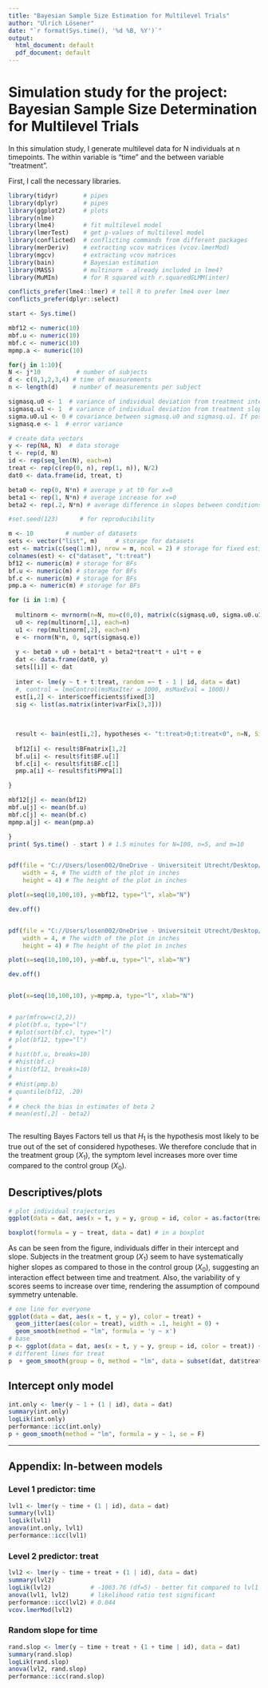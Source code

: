 ```yaml
---
title: "Bayesian Sample Size Estimation for Multilevel Trials"
author: "Ulrich Lösener"
date: "`r format(Sys.time(), '%d %B, %Y')`"
output:
  html_document: default
  pdf_document: default
---
```


# Simulation study for the project: Bayesian Sample Size Determination for Multilevel Trials

In this simulation study, I generate multilevel data for N individuals at n timepoints. The within variable is "time" and the between variable "treatment".

First, I call the necessary libraries.

```r
library(tidyr)       # pipes
library(dplyr)       # pipes
library(ggplot2)     # plots
library(nlme)
library(lme4)        # fit multilevel model
library(lmerTest)    # get p-values of multilevel model
library(conflicted)  # conflicting commands from different packages
library(merDeriv)    # extracting vcov matrices (vcov.lmerMod)
library(mgcv)        # extracting vcov matrices
library(bain)        # Bayesian estimation
library(MASS)        # multinorm - already included in lme4?
library(MuMIn)       # for R squared with r.squaredGLMM(inter)

conflicts_prefer(lme4::lmer) # tell R to prefer lme4 over lmer
conflicts_prefer(dplyr::select)
```

```r
start <- Sys.time()

mbf12 <- numeric(10)
mbf.u <- numeric(10)
mbf.c <- numeric(10)
mpmp.a <- numeric(10)

for(j in 1:10){
N <- j*10          # number of subjects
d <- c(0,1,2,3,4) # time of measurements
n <- length(d)    # number of measurements per subject

sigmasq.u0 <- 1  # variance of individual deviation from treatment intercept 
sigmasq.u1 <- 1  # variance of individual deviation from treatment slope
sigma.u0.u1 <- 0 # covariance between sigmasq.u0 and sigmasq.u1. If positive, then individuals with higher(lower) initial values tend to have a higher (lower) rate of change over time.
sigmasq.e <- 1  # error variance

# create data vectors
y <- rep(NA, N)  # data storage
t <- rep(d, N)
id <- rep(seq_len(N), each=n)
treat <- rep(c(rep(0, n), rep(1, n)), N/2)
dat0 <- data.frame(id, treat, t)

beta0 <- rep(0, N*n) # average y at t0 for x=0
beta1 <- rep(1, N*n) # average increase for x=0
beta2 <- rep(.2, N*n) # average difference in slopes between conditions

#set.seed(123)      # for reproducibility

m <- 10         # number of datasets
sets <- vector("list", m)     # storage for datasets
est <- matrix(c(seq(1:m)), nrow = m, ncol = 2) # storage for fixed estimates
colnames(est) <- c("dataset", "t:treat")
bf12 <- numeric(m) # storage for BFs
bf.u <- numeric(m) # storage for BFs
bf.c <- numeric(m) # storage for BFs
pmp.a <- numeric(m) # storage for BFs

for (i in 1:m) {
  
  multinorm <- mvrnorm(n=N, mu=c(0,0), matrix(c(sigmasq.u0, sigma.u0.u1, sigma.u0.u1, sigmasq.u1), nrow=2, ncol=2)) # draw individual deviation from treatment intercept and slope from a multivariate normal distribution with mean 0.
  u0 <- rep(multinorm[,1], each=n)
  u1 <- rep(multinorm[,2], each=n)
  e <- rnorm(N*n, 0, sqrt(sigmasq.e))
  
  y <- beta0 + u0 + beta1*t + beta2*treat*t + u1*t + e
  dat <- data.frame(dat0, y)
  sets[[i]] <- dat
  
  inter <- lme(y ~ t + t:treat, random =~ t - 1 | id, data = dat)
  #, control = lmeControl(msMaxIter = 1000, msMaxEval = 1000))
  est[i,2] <- inter$coefficients$fixed[3]
  sig <- list(as.matrix(inter$varFix[3,3]))
  
  
  
  result <- bain(est[i,2], hypotheses <- "t:treat>0;t:treat<0", n=N, Sigma = sig, group_parameters = 1, joint_parameters = 0)
  
  bf12[i] <- result$BFmatrix[1,2]
  bf.u[i] <- result$fit$BF.u[1]
  bf.c[i] <- result$fit$BF.c[1]
  pmp.a[i] <- result$fit$PMPa[1]

}

mbf12[j] <- mean(bf12)
mbf.u[j] <- mean(bf.u)
mbf.c[j] <- mean(bf.c)
mpmp.a[j] <- mean(pmp.a)

}
print( Sys.time() - start ) # 1.5 minutes for N=100, n=5, and m=10


pdf(file = "C://Users/losen002/OneDrive - Universiteit Utrecht/Desktop/PhD/BayesianSSD/mBF12_N.pdf",   
    width = 4, # The width of the plot in inches
    height = 4) # The height of the plot in inches

plot(x=seq(10,100,10), y=mbf12, type="l", xlab="N")

dev.off()


pdf(file = "C://Users/losen002/OneDrive - Universiteit Utrecht/Desktop/PhD/BayesianSSD/mBFu_N.pdf",   
    width = 4, # The width of the plot in inches
    height = 4) # The height of the plot in inches

plot(x=seq(10,100,10), y=mbf.u, type="l", xlab="N")

dev.off()


plot(x=seq(10,100,10), y=mpmp.a, type="l", xlab="N")


# par(mfrow=c(2,2))
# plot(bf.u, type="l")
# #plot(sort(bf.c), type="l")
# plot(bf12, type="l")
# 
# hist(bf.u, breaks=10)
# #hist(bf.c)
# hist(bf12, breaks=10)
# 
# #hist(pmp.b)
# quantile(bf12, .20)
# 
# # check the bias in estimates of beta 2
# mean(est[,2] - beta2) 



```


The resulting Bayes Factors tell us that $H_1$ is the hypothesis most likely to be true out of the set of considered hypotheses. We therefore conclude that in the treatment group ($X_1$), the symptom level increases more over time compared to the control group ($X_0$).

## Descriptives/plots

```r
# plot individual trajectories
ggplot(data = dat, aes(x = t, y = y, group = id, color = as.factor(treat))) + geom_line()

boxplot(formula = y ~ treat, data = dat) # in a boxplot
```

As can be seen from the figure, individuals differ in their intercept and slope. Subjects in the treatment group ($X_1$) seem to have systematically higher slopes as compared to those in the control group ($X_0$), suggesting an interaction effect between time and treatment. Also, the variability of y scores seems to increase over time, rendering the assumption of compound symmetry untenable. 


```r
# one line for everyone
ggplot(data = dat, aes(x = t, y = y), color = treat) + 
  geom_jitter(aes(color = treat), width = .1, height = 0) + 
  geom_smooth(method = "lm", formula = 'y ~ x')
# base
p <- ggplot(data = dat, aes(x = t, y = y, group = id, color = treat)) + geom_jitter(width = .1, height = 0)
# different lines for treat
p  + geom_smooth(group = 0, method = "lm", data = subset(dat, dat$treat == 0), formula = 'y ~ x') + geom_smooth(group = 0, method = "lm", data = subset(dat, dat$treat == 1), formula = 'y ~ x')

```

## Intercept only model

```r
int.only <- lmer(y ~ 1 + (1 | id), data = dat)
summary(int.only) 
logLik(int.only)           
performance::icc(int.only) 
p + geom_smooth(method = "lm", formula = y ~ 1, se = F)
```

--------------------------------------------------------------------------------

## Appendix: In-between models

### Level 1 predictor: time

```r
lvl1 <- lmer(y ~ time + (1 | id), data = dat)
summary(lvl1)
logLik(lvl1)           
anova(int.only, lvl1)  
performance::icc(lvl1) 
```


### Level 2 predictor: treat

```r
lvl2 <- lmer(y ~ time + treat + (1 | id), data = dat)
summary(lvl2)
logLik(lvl2)           # -1063.76 (df=5) - better fit compared to lvl1 predictor only
anova(lvl1, lvl2)      # likelihood ratio test significant
performance::icc(lvl2) # 0.044
vcov.lmerMod(lvl2)
```

### Random slope for time

```r
rand.slop <- lmer(y ~ time + treat + (1 + time | id), data = dat)
summary(rand.slop)
logLik(rand.slop) 
anova(lvl2, rand.slop)
performance::icc(rand.slop)
```
